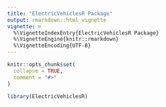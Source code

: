 ```yaml
---
title: "ElectricVehiclesR Package"
output: rmarkdown::html_vignette
vignette: >
  %\VignetteIndexEntry{ElectricVehiclesR Package}
  %\VignetteEngine{knitr::rmarkdown}
  %\VignetteEncoding{UTF-8}
---
```


```r
knitr::opts_chunk$set(
  collapse = TRUE,
  comment = "#>"
)
```

```r
library(ElectricVehiclesR)
```
